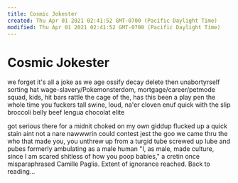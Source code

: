 ```yaml
---
title: Cosmic Jokester
created: Thu Apr 01 2021 02:41:52 GMT-0700 (Pacific Daylight Time)
modified: Thu Apr 01 2021 02:41:52 GMT-0700 (Pacific Daylight Time)
---
```

# Cosmic Jokester

we forget
it's all a joke
as we age
ossify
decay
delete
then
unabortyrself
sorting hat
wage-slavery/Pokemonsterdom,
mortgage/career/petmode squad,
kids, hit bars
rattle the cage
of the, has this been
a play pen
the whole time
you fuckers
tall swine, loud,
na'er cloven enuf
quick with the slip
broccoli belly beef
lengua chocolat elite

got serious there
for a midnit
choked on my own giddup
flucked up a quick stain
aint not a nare nawwwrin
could contest jest
the goo we came thru
the who that made you, you
unthrew up from a turgid
tube screwed up lube and pubes
formerly ambulating as a male human
"I, as male, made culture,
since I am scared shitless
of how you poop babies,"
a cretin once misparaphrased
Camille Paglia. Extent of ignorance reached. Back to reading...